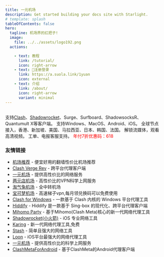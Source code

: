 ```yaml
---
title: 一元机场
description: Get started building your docs site with Starlight.
# template: splash
tableOfContents: false
hero:
  tagline: 机场界的扛把子!
  image:
    file: ../../assets/logo192.png
  actions:

    - text: 教程
      link: /tutorial/
      icon: right-arrow
    - text: 🎉注册登录
      link: https://a.suola.link/1yuan
      icon: external
    - text: 介绍
      link: /about/
      icon: right-arrow
      variant: minimal
---
```



## 

<CardGrid stagger>
	<Card title="客户端" icon="pencil">
		支持<a href="https://clashforwin.bid">Clash</a>、<a href="https://shadowrocket.uk">Shadowrocket</a>、Surge、Surfboard、ShadowsocksR、Quantumult X等客户端。
	</Card>
	<Card title="全平台" icon="add-document">
		支持Windows、MacOS、Android、iOS。
	</Card>
	<Card title="全球节点" icon="setting">
		全球节点接入，香港、新加坡、美国、马拉西亚、日本、韩国、法国。
	</Card>
	<Card title="流媒体支持" icon="open-book">
		解锁流媒体，观看高清视频。
	</Card>
	<Card title="售后" icon="open-book">
		工单、电报客服支持。
	</Card>
	<Card title="优惠码" icon="open-book">
		<span style="color:red;">年付7折优惠码：618</span>
	</Card>		
</CardGrid>


### 友情链接
- [机场推荐](https://jichangtuijian.uk) - 便宜好用的翻墙性价比机场推荐
- [Clash Verge Rev](https://clash-verge-rev.org/) - 跨平台代理客户端
- [一元机场](https://一元机场.space/) - 提供高性价比的网络服务
- [两元店机场](http://2yuan.uk) - 高性价比的VPN科学上网服务
- [淘气兔机场](https://taoqitu.uk/) - 全中转机场
- [宝可梦机场](https://baokemeng.bid) - 高速梯子vpn,每月领兑换码可以免费使用
- [Clash for Windows](https://clashforwin.bid) - 一款基于 Clash 内核的 Windows 平台代理工具
- [Hiddify](https://hiddifycn.org) - Hiddify 是一款基于 Sing-box 的现代化、跨平台代理客户端
- [Mihomo Party](https://mihomoparty.bid) - 基于Mihomo(Clash Meta)核心的新一代网络代理工具
- [Shadowrocket(小火箭)](https://shadowrocket.uk) - iOS 专业网络工具
- [Karing](https://karings.org) - 新一代网络代理工具,免费
- [Stash](https://stashapp.uk) - 简单且强大的网络工具
- [Loon](https://nsloon.uk) - iOS平台最强大的网络代理工具
- [一元机场](https://yijc.org) - 提供高性价比的科学上网服务
- [ClashMetaForAndroid](https://clashmeta.bid) - 基于ClashMeta的Android代理客户端


